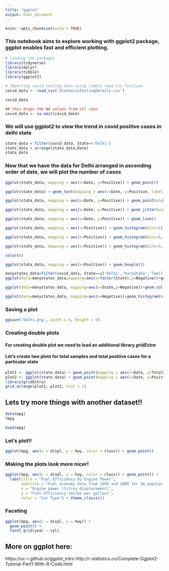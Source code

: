 ```yaml
---
title: "ggplot"
output: html_document
---
```


```r
knitr::opts_chunk$set(echo = TRUE)
```
### This notebook aims to explore working with ggplot2 package, ggplot enables fast and efficient plotting. 

```r
# Loading the packages
library(tidyverse)
library(dplyr)
library(tibble)
library(ggplot2)
```


```r
# Importing covid testing data using tibble read_csv function
covid_data <- read_csv('StatewiseTestingDetails.csv')
```

```r
covid_data
```

```r
## this drops the NA values from all rows
covid_data <- na.omit(covid_data)
```


### We will use ggplot2 to view the trend in covid positive cases in delhi state
```r
state_data = filter(covid_data, State=='Delhi')
state_data = arrange(state_data,Date)
state_data
```

### Now that we have the data for Delhi arranged in ascending order of date, we will plot the number of cases 
```r
ggplot(state_data, mapping = aes(x=Date, y=Positive)) + geom_point()
```
```r
ggplot(state_data) + geom_text(mapping = aes(x=Date, y=Positive, label = Positive))
```

```r
ggplot(state_data, mapping = aes(x=Date, y=Positive)) + geom_point(alpha=0.2)
```
```r
ggplot(state_data, mapping = aes(x=Date, y=Positive)) + geom_jitter(width=20,height=20)
```
```r
ggplot(state_data, mapping = aes(x=Date, y=Positive)) + geom_line()
```

```r
ggplot(state_data, mapping = aes(x=Positive)) + geom_histogram(bins=5)
```
```r
ggplot(state_data, mapping = aes(x=Positive)) + geom_histogram(bins=5, color="white")
```
```r
ggplot(state_data, mapping = aes(x=Positive)) + geom_histogram(bins=5, color="white", fill="steelblue")
```
```r
colors()
```
```r
ggplot(state_data, mapping = aes(x=Positive)) + geom_boxplot()
```
```r
manystates_data=filter(covid_data, State==c('Delhi','Karnataka','Tamil Nadu', 'Uttar Pradesh'))
ggplot(data=manystates_data,mapping=aes(x=factor(State),y=Negative))+geom_boxplot()
```
```r
ggplot(data=manystates_data, mapping=aes(x=State,y=Negative))+geom_col()
```
```r
ggplot(data=manystates_data, mapping=aes(x=Negative))+geom_histogram(bins=10, color="white", fill="steelblue")+facet_wrap(~State,nrow=2)
```


### Saving a plot
```r
ggsave('Delhi.png', width = 8, height = 6)
```


### Creating double plots
#### For creating double plot we need to load an additional library _gridExtra_
#### Let's create two plots for total samples and total positive cases for a particular state

```r
plot1 <- ggplot(state_data) + geom_point(mapping = aes(x=Date, y=TotalSamples))
plot2 <- ggplot(state_data) + geom_point(mapping = aes(x=Date, y=Positive))
library(gridExtra)
grid.arrange(plot1, plot2, ncol = 2)
```

## Lets try more things with another dataset!!
```r
data(mpg)
?mpg
```
```r
head(mpg)
```


### Let's plot!!
```r
ggplot(mpg, aes(x = displ, y = hwy, color = class)) + geom_point()
```

### Making the plots look more nicer!
```r
ggplot(mpg, aes(x = displ, y = hwy, color = class)) + geom_point() + 
  labs(title = "Fuel Efficiency by Engine Power",
       subtitle = "Fuel economy data from 1999 and 2008 for 38 popular models of cars",
       x = "Engine power (litres displacement)",
       y = "Fuel Efficiency (miles per gallon)",
       color = "Car Type") + theme_classic()
```

### Faceting 
```r
ggplot(mpg, aes(x = displ, y = hwy)) +
  geom_point() +
  facet_grid(year ~ cyl)
```

## More on ggplot here: 
https://uc-r.github.io/ggplot_intro 
http://r-statistics.co/Complete-Ggplot2-Tutorial-Part1-With-R-Code.html 






